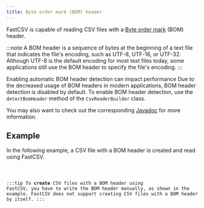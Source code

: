 ```yaml
---
title: Byte order mark (BOM) header
---
```



FastCSV is capable of reading CSV files with a [Byte order mark](https://en.wikipedia.org/wiki/Byte_order_mark)
(BOM) header.

:::note
A BOM header is a sequence of bytes at the beginning of a text file that indicates the file's encoding,
such as UTF-8, UTF-16, or UTF-32.
Although UTF-8 is the default encoding for most text files today,
some applications still use the BOM header to specify the file's encoding.
:::

Enabling automatic BOM header detection can impact performance
Due to the decreased usage of BOM headers in modern applications, BOM header detection is disabled by default.
To enable BOM header detection, use the `detectBomHeader` method of the `CsvReaderBuilder` class.

You may also want to check out the corresponding
[Javadoc](https://javadoc.io/doc/de.siegmar/fastcsv/latest/de.siegmar.fastcsv/de/siegmar/fastcsv/reader/CsvReader.CsvReaderBuilder.html#detectBomHeader(boolean))
for more information.

## Example

In the following example, a CSV file with a BOM header is created and read using FastCSV.

<Code code={sourceCode} title="ExampleCsvReaderWithBomHeader.java" lang="java" mark={highlights}/>

:::tip
To **create** CSV files with a BOM header using FastCSV, you have to write the BOM header manually,
as shown in the example. FastCSV does not support creating CSV files with a BOM header by itself.
:::
